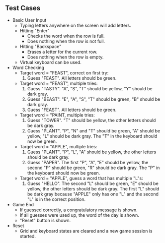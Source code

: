 ## Test Cases

- Basic User Input
  - Typing letters anywhere on the screen will add letters.
  - Hitting "Enter"
    - Checks the word when the row is full.
    - Does nothing when the row is not full.
  - Hitting "Backspace"
    - Erases a letter for the current row.
    - Does nothing when the row is empty.
  - Virtual keyboard can be used.
- Word Checking
  - Target word = "FEAST", correct on first try:
    1. Guess "FEAST". All letters should be green.
  - Target word = "FEAST", multiple tries:
    1. Guess "TASTY". "A", "S", "T" should be yellow, "Y" should be dark gray.
    1. Guess "BEAST". "E", "A", "S", "T" should be green, "B" should be dark gray.
    1. Guess "FEAST". All letters should be green.
  - Target word = "PAINT, multiple tries:
    1. Guess "TOWER". "T" should be yellow, the other letters should be dark gray.
    1. Guess "PLANT". "P", "N" and "T" should be green, "A" should be yellow, "L" should be dark gray. The "T" in the keyboard should now be green.
  - Target word = "APPLE", multiple tries:
    1. Guess "PLANT". "P", "L", "A" should be yellow, the other letters should be dark gray.
    1. Guess "PAPER". The first "P", "A", "E" should be yellow, the second "P" should be green, "R" should be dark gray. The "P" in the keyboard should now be green.
  - Target word = "APPLE", guess a word that has multiple "L"s:
    1. Guess "HELLO". The second "L" should be green, "E" should be yellow, the other letters should be dark gray. The first "L" should be dark gray because "APPLE" only has one "L" and the second "L" is in the correct position.
- Game End
  - If guessed correctly, a congratulatory message is shown.
  - If all guesses were used up, the word of the day is shown.
  - "Reset" button is shown.
- Reset
  - Grid and keyboard states are cleared and a new game session is started.
